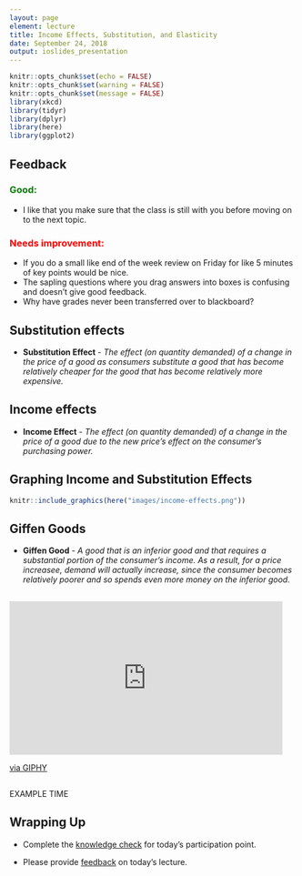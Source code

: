 ```yaml
---
layout: page
element: lecture
title: Income Effects, Substitution, and Elasticity
date: September 24, 2018
output: ioslides_presentation
---
```


```r
knitr::opts_chunk$set(echo = FALSE)
knitr::opts_chunk$set(warning = FALSE)
knitr::opts_chunk$set(message = FALSE)
library(xkcd)
library(tidyr)
library(dplyr)
library(here)
library(ggplot2)
```

## Feedback

<h3 style="color: green;">Good: </h3>
* I like that you make sure that the class is still with you before moving on to the next topic. 

<h3 style="color: red;">Needs improvement: </h3>
* If you do a small like end of the week review on Friday for like 5 minutes of key points would be nice. 
* The sapling questions where you drag answers into boxes is confusing and doesn't give good feedback.
* Why have grades never been transferred over to blackboard?

## Substitution effects

* __Substitution Effect__ - _The effect (on quantity demanded) of a change in the price of a good as consumers substitute a good that has become relatively cheaper for the good that has become relatively more expensive._ 


## Income effects

* __Income Effect__ - _The effect (on quantity demanded) of a change in the price of a good due to the new price's effect on the consumer's purchasing power._

## Graphing Income and Substitution Effects { .flexbox .vcenter }

```r
knitr::include_graphics(here("images/income-effects.png"))
```


## Giffen Goods

* __Giffen Good__ - _A good that is an inferior good and that requires a substantial portion of the consumer's income. As a result, for a price increasee, demand will actually increase, since the consumer becomes relatively poorer and so spends even more money on the inferior good._


##

<iframe src="https://giphy.com/embed/o4K79OHW1ql7W" width="480" height="270" frameBorder="0" class="giphy-embed" allowFullScreen></iframe><p><a href="https://giphy.com/gifs/collision-muskox-o4K79OHW1ql7W">via GIPHY</a></p>

## { .flexbox .vcenter }

EXAMPLE TIME

## Wrapping Up

* Complete the [knowledge check](https://goo.gl/forms/c6yydQptWHoBvIOg2) for today's participation point.

* Please provide [feedback](https://goo.gl/forms/8SiOwdi19kN8cINJ3) on today's lecture.

